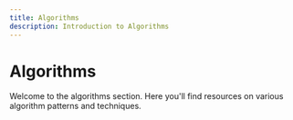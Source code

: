 ```yaml
---
title: Algorithms
description: Introduction to Algorithms
---
```


# Algorithms

Welcome to the algorithms section. Here you'll find resources on various algorithm patterns and techniques.

